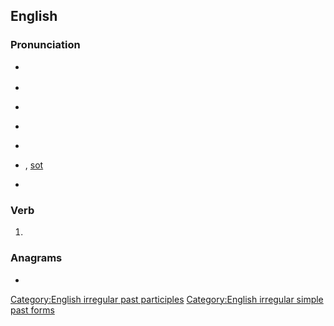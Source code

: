 ==English==

===Pronunciation===
* {{a|UK}} {{IPA|/sɔːt/|lang=en}}
* {{rhymes|ɔːt|lang=en}}
* {{a|US}} {{IPA|/sɔt/|lang=en}}
* {{a|cot-caught}} {{IPA|/sɑt/|lang=en}}
* {{audio|en-us-sought.ogg|Audio (US)|lang=en}}
* {{homophones|lang=en|sort}} {{qualifier|in [[non-rhotic]] accents}}, [[sot]] {{qualifier|with cot-caught merger}}
* {{rhymes|en|ɔː(ɹ)t}}

===Verb===
{{head|en|verb form}}

# {{en-past of|seek}}

===Anagrams===
* {{anagrams|en|a=ghostu|Stough|oughts|toughs}}

[[Category:English irregular past participles]]
[[Category:English irregular simple past forms]]